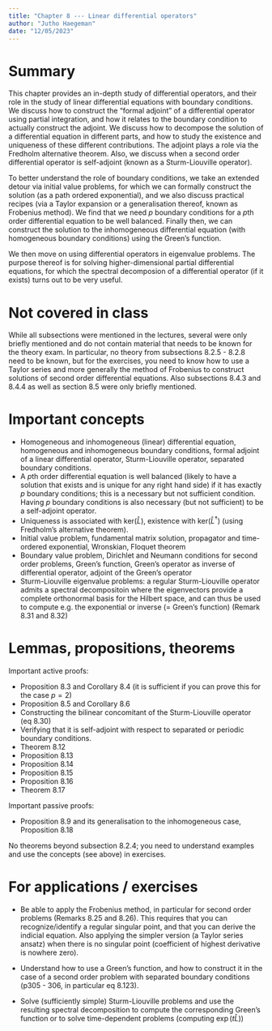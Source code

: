 ```yaml
---
title: "Chapter 8 --- Linear differential operators"
author: "Jutho Haegeman"
date: "12/05/2023"
---
```


# Summary

This chapter provides an in-depth study of differential operators, and their role in the study of linear differential equations with boundary conditions. We discuss how to construct the "formal adjoint" of a differential operator using partial integration, and how it relates to the boundary condition to actually construct the adjoint. We discuss how to decompose the solution of a differential equation in different parts, and how to study the existence and uniqueness of these different contributions. The adjoint plays a role via the Fredholm alternative theorem. Also, we discuss when a second order differential operator is self-adjoint (known as a Sturm-Liouville operator).

To better understand the role of boundary conditions, we take an extended detour via initial value problems, for which we can formally construct the solution (as a path ordered exponential), and we also discuss practical recipes (via a Taylor expansion or a generalisation thereof, known as Frobenius method). We find that we need $p$ boundary conditions for a $p$th order differential equation to be well balanced. Finally then, we can construct the solution to the inhomogeneous differential equation (with homogeneous boundary conditions) using the Green's function.

We then move on using differential operators in eigenvalue problems. The purpose thereof is for solving higher-dimensional partial differential equations, for which the spectral decomposion of a differential operator (if it exists) turns out to be very useful.

# Not covered in class

While all subsections were mentioned in the lectures, several were only briefly mentioned and do not contain material that needs to be known for the theory exam. In particular, no theory from subsections 8.2.5 - 8.2.8 need to be known, but for the exercises, you need to know how to use a Taylor series and more generally the method of Frobenius to construct solutions of second order differential equations. Also subsections 8.4.3 and 8.4.4 as well as section 8.5 were only briefly mentioned. 

# Important concepts

* Homogeneous and inhomogeneous (linear) differential equation, homogeneous and inhomogeneous boundary conditions, formal adjoint of a linear differential operator, Sturm-Liouville operator, separated boundary conditions.
* A $p$th order differential equation is well balanced (likely to have a solution that exists and is unique for any right hand side) if it has exactly $p$ boundary conditions; this is a necessary but not sufficient condition. Having $p$ boundary conditions is also necessary (but not sufficient) to be a self-adjoint operator.
* Uniqueness is associated with $\mathrm{ker}(\hat{L})$, existence with $\mathrm{ker}(\hat{L}^\dagger)$ (using Fredholm's alternative theorem).
* Initial value problem, fundamental matrix solution, propagator and time-ordered exponential, Wronskian, Floquet theorem
* Boundary value problem, Dirichlet and Neumann conditions for second order problems, Green's function, Green's operator as inverse of differential operator, adjoint of the Green's operator
* Sturm-Liouville eigenvalue problems: a regular Sturm-Liouville operator admits a spectral decompositoin where the eigenvectors provide a complete orthonormal basis for the Hilbert space, and can thus be used to compute e.g. the exponential or inverse (= Green's function) (Remark 8.31 and 8.32)


# Lemmas, propositions, theorems

Important active proofs:

* Proposition 8.3 and Corollary 8.4 (it is sufficient if you can prove this for the case $p=2$)
* Proposition 8.5 and Corollary 8.6
* Constructing the bilinear concomitant of the Sturm-Liouville operator (eq 8.30)
* Verifying that it is self-adjoint with respect to separated or periodic boundary conditions.
* Theorem 8.12
* Proposition 8.13
* Proposition 8.14
* Proposition 8.15
* Proposition 8.16
* Theorem 8.17

Important passive proofs:

* Proposition 8.9 and its generalisation to the inhomogeneous case, Proposition 8.18

No theorems beyond subsection 8.2.4; you need to understand examples and use the concepts (see above) in exercises.

# For applications / exercises

* Be able to apply the Frobenius method, in particular for second order problems (Remarks 8.25 and 8.26). This requires that you can recognize/identify a regular singular point, and that you can derive the indicial equation. Also applying the simpler version (a Taylor series ansatz) when there is no singular point (coefficient of highest derivative is nowhere zero).

* Understand how to use a Green's function, and how to construct it in the case of a second order problem with separated boundary conditions (p305 - 306, in particular eq 8.123).

* Solve (sufficiently simple) Sturm-Liouville problems and use the resulting spectral decomposition to compute the corresponding Green's function or to solve time-dependent problems (computing $\exp(t \hat{L})$)